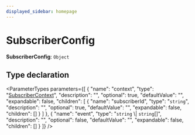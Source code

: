 ```yaml
---
displayed_sidebar: homepage
---
```



# SubscriberConfig

 **SubscriberConfig**: `Object`

## Type declaration

<ParameterTypes parameters={[
  {
    "name": "context",
    "type": "[SubscriberContext](../interfaces/medusa.SubscriberContext.mdx)",
    "description": "",
    "optional": true,
    "defaultValue": "",
    "expandable": false,
    "children": [
      {
        "name": "subscriberId",
        "type": "`string`",
        "description": "",
        "optional": true,
        "defaultValue": "",
        "expandable": false,
        "children": []
      }
    ]
  },
  {
    "name": "event",
    "type": "`string` \\| `string`[]",
    "description": "",
    "optional": false,
    "defaultValue": "",
    "expandable": false,
    "children": []
  }
]} />
